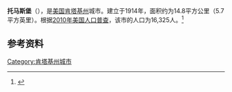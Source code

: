 {{Infobox city 
|chinese_name = 托马斯堡
|official_name = Fort Thomas
|image_flag = 
|image_seal = 
|image_skyline = 
|image_map = KYMap-doton-FortThomas.PNG
|map_caption =
|subdivision_type = [[國家|國家]]
|subdivision_name = {{USA}}
|leader_title = 
|leader_name = 
|subdivision_type1 = [[美國行政區劃|州]]
|subdivision_name1 = [[肯塔基州|肯塔基州]]
|subdivision_type2 = [[肯塔基州行政区划|县]]
|subdivision_name2 = Campbell
|found_title            = 正式立市
|found_date             = 1914年
|area_total = 14.8
|area_land = 
|area_water = 
|population_as_of = 2010
|population_total = 16,325
|population_density = 
|timezone = 
|utc_offset = 
|timezone_DST = 
|utc_offset_DST = 
}}

'''托马斯堡'''（{{lang-en|Fort Thomas}}），是[[美国|美国]][[肯塔基州|肯塔基州]]城市。建立于1914年，面积约为14.8平方公里（5.7平方英里）。根据[[2010年美国人口普查|2010年美国人口普查]]，该市的人口为16,325人。<ref name=census>{{cite web |url = http://www.census.gov/prod/www/abs/decennial/ |title = Census of Population and Housing |publisher = U.S. Census Bureau |accessdate = November 18, 2011 |archive-url = https://web.archive.org/web/20060208103743/http://www.census.gov/prod/www/abs/decennial/ |archive-date = 2006-02-08 |dead-url = yes }}</ref>

== 参考资料 ==
{{reflist}}

[[Category:肯塔基州城市|Category:肯塔基州城市]]


{{Kentucky-stub}}